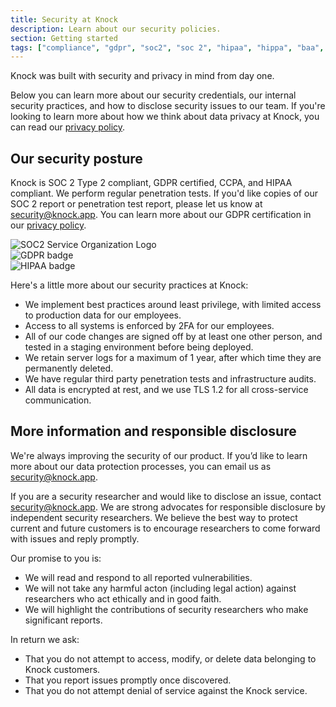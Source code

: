 ```yaml
---
title: Security at Knock
description: Learn about our security policies.
section: Getting started
tags: ["compliance", "gdpr", "soc2", "soc 2", "hipaa", "hippa", "baa", "ccpa"]
---
```


Knock was built with security and privacy in mind from day one.

Below you can learn more about our security credentials, our internal security practices, and how to disclose security issues to our team. If you're looking to learn more about how we think about data privacy at Knock, you can read our [privacy policy](https://knock.app/legal/privacy-policy).

## Our security posture

Knock is SOC 2 Type 2 compliant, GDPR certified, CCPA, and HIPAA compliant. We perform regular penetration tests. If you'd like copies of our SOC 2 report or penetration test report, please let us know at [security@knock.app](mailto:security@knock.app). You can learn more about our GDPR certification in our [privacy policy](https://knock.app/legal/privacy-policy).

<div className="flex flex-row items-center space-x-4">
  <div>
    <Image
      src={"/images/21972-312_SOC_NonCPA.png"}
      alt="SOC2 Service Organization Logo"
      width={120}
      height={120}
    />
  </div>
  <div>
    <Image
      src={"/images/gdpr-badge-2.png"}
      alt="GDPR badge"
      width={120}
      height={120}
      className="self-center ml-2"
    />
  </div>
  <div>
    <Image
      src={"/images/hipaa-badge.png"}
      alt="HIPAA badge"
      width={120}
      height={120}
      className="self-center"
    />
  </div>
</div>

Here's a little more about our security practices at Knock:

- We implement best practices around least privilege, with limited access to production data for our employees.
- Access to all systems is enforced by 2FA for our employees.
- All of our code changes are signed off by at least one other person, and tested in a staging environment before being deployed.
- We retain server logs for a maximum of 1 year, after which time they are permanently deleted.
- We have regular third party penetration tests and infrastructure audits.
- All data is encrypted at rest, and we use TLS 1.2 for all cross-service communication.

## More information and responsible disclosure

We're always improving the security of our product. If you’d like to learn more about our data protection processes, you can email us as [security@knock.app](mailto:security@knock.app).

If you are a security researcher and would like to disclose an issue, contact [security@knock.app](mailto:security@knock.app). We are strong advocates for responsible disclosure by independent security researchers. We believe the best way to protect current and future customers is to encourage researchers to come forward with issues and reply promptly.

Our promise to you is:

- We will read and respond to all reported vulnerabilities.
- We will not take any harmful acton (including legal action) against researchers who act ethically and in good faith.
- We will highlight the contributions of security researchers who make significant reports.

In return we ask:

- That you do not attempt to access, modify, or delete data belonging to Knock customers.
- That you report issues promptly once discovered.
- That you do not attempt denial of service against the Knock service.

<br />
